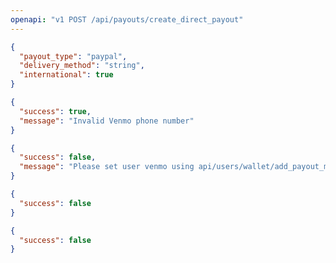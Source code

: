 ```yaml
---
openapi: "v1 POST /api/payouts/create_direct_payout"
---
```


<RequestExample>

```json Payload
{
  "payout_type": "paypal",
  "delivery_method": "string",
  "international": true
}
```

</RequestExample>

<ResponseExample>

```json 200
{
  "success": true,
  "message": "Invalid Venmo phone number"
}
```

```json 400
{
  "success": false,
  "message": "Please set user venmo using api/users/wallet/add_payout_method"
}
```

```json 403
{
  "success": false
}
```

```json 404
{
  "success": false
}
```

</ResponseExample>
